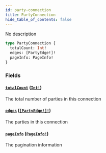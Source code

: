 ```yaml
---
id: party-connection
title: PartyConnection
hide_table_of_contents: false
---
```



No description

```graphql
type PartyConnection {
  totalCount: Int!
  edges: [PartyEdge!]!
  pageInfo: PageInfo!
}
```


### Fields

#### [`totalCount`](#) ([`Int!`](/docs/mainnet/graphql/scalars/int))

The total number of parties in this connection


#### [`edges`](#) ([`[PartyEdge!]!`](/docs/mainnet/graphql/objects/party-edge))

The parties in this connection


#### [`pageInfo`](#) ([`PageInfo!`](/docs/mainnet/graphql/objects/page-info))

The pagination information




